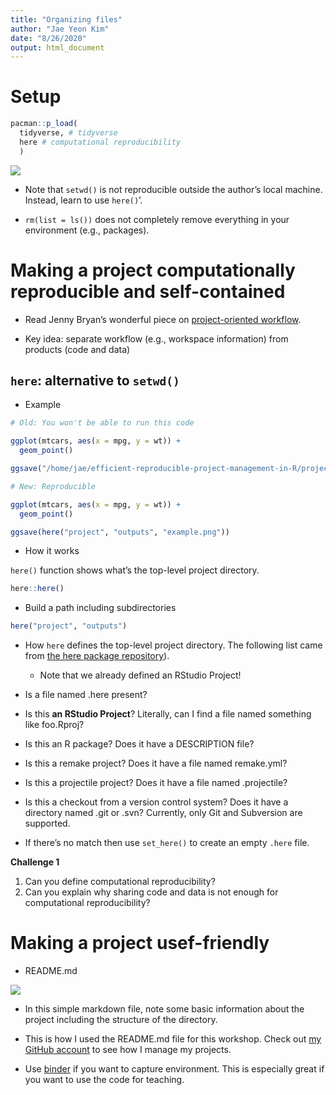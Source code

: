 ```yaml
---
title: "Organizing files"
author: "Jae Yeon Kim"
date: "8/26/2020"
output: html_document
---
```


# Setup


```r

pacman::p_load(
  tidyverse, # tidyverse 
  here # computational reproducibility 
  )

```

![](https://github.com/dlab-berkeley/efficient-reproducible-project-management-in-R/blob/master/misc/rstats.png?raw=true)

- Note that `setwd()` is not reproducible outside the author's local machine. Instead, learn to use `here()`'.

- `rm(list = ls())` does not completely remove everything in your environment (e.g., packages).

# Making a project computationally reproducible and self-contained 

- Read Jenny Bryan's wonderful piece on [project-oriented workflow](https://www.tidyverse.org/blog/2017/12/workflow-vs-script/).

- Key idea: separate workflow (e.g., workspace information) from products (code and data)

## `here`: alternative to `setwd()`

- Example 

```r

# Old: You won't be able to run this code 

ggplot(mtcars, aes(x = mpg, y = wt)) +
  geom_point()

ggsave("/home/jae/efficient-reproducible-project-management-in-R/project/outputs/example.png")

```

```r

# New: Reproducible 

ggplot(mtcars, aes(x = mpg, y = wt)) +
  geom_point()

ggsave(here("project", "outputs", "example.png"))

```
- How it works 

`here()` function shows what's the top-level project directory. 

```r
here::here()
```
- Build a path including subdirectories 

```r
here("project", "outputs")
```
- How `here` defines the top-level project directory. The following list came from [the here package repository](https://github.com/jennybc/here_here)).

   - Note that we already defined an RStudio Project! 
- Is a file named .here present?
- Is this **an RStudio Project**? Literally, can I find a file named something like foo.Rproj?
- Is this an R package? Does it have a DESCRIPTION file?
- Is this a remake project? Does it have a file named remake.yml?
- Is this a projectile project? Does it have a file named .projectile?
- Is this a checkout from a version control system? Does it have a directory named .git or .svn? Currently, only Git and Subversion are supported.

- If there's no match then use `set_here()` to create an empty `.here` file. 

**Challenge 1**

1. Can you define computational reproducibility? 
2. Can you explain why sharing code and data is not enough for computational reproducibility? 

# Making a project usef-friendly

- README.md 

![](https://libapps.s3.amazonaws.com/accounts/125446/images/README_Sample.png)

- In this simple markdown file, note some basic information about the project including the structure of the directory.

- This is how I used the README.md file for this workshop. Check out [my GitHub account](https://github.com/jaeyk) to see how I manage my projects.

- Use [binder](https://mybinder.org/) if you want to capture environment. This is especially great if you want to use the code for teaching. 
